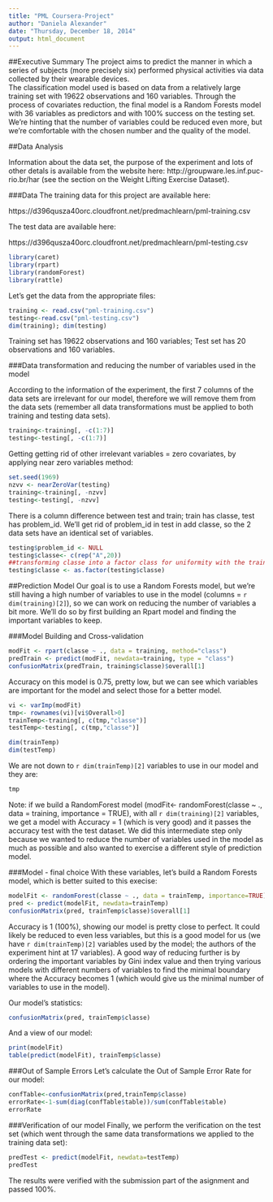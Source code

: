 ```yaml
---
title: "PML Coursera-Project"
author: "Daniela Alexander"
date: "Thursday, December 18, 2014"
output: html_document
---
```

##Executive Summary
The project aims to predict the manner in which a series of subjects (more precisely six) performed physical activities via data collected by their wearable devices.  
The classification model used is based on data from a relatively large training set with 19622 observations and 160 variables. Through the process of covariates reduction, the final model is a Random Forests model with 36 variables as predictors and with 100% success on the testing set. We're hinting that the number of variables could be reduced even more, but we're comfortable with the chosen number and the quality of the model.

##Data Analysis

Information about the data set, the purpose of the experiment and lots of other detals is available from the website here: http://groupware.les.inf.puc-rio.br/har (see the section on the Weight Lifting Exercise Dataset). 

###Data 
The training data for this project are available here: 

https://d396qusza40orc.cloudfront.net/predmachlearn/pml-training.csv

The test data are available here: 

https://d396qusza40orc.cloudfront.net/predmachlearn/pml-testing.csv


```r
library(caret)
library(rpart)
library(randomForest)
library(rattle)
```
Let's get the data from the appropriate files:
```r
training <- read.csv("pml-training.csv")
testing<-read.csv("pml-testing.csv")
dim(training); dim(testing)
```
Training set has 19622 observations and 160 variables; Test set has 20 observations and 160 variables.
 
###Data transformation and reducing the number of variables used in the model

According to the information of the experiment, the first 7 columns of the data sets are irrelevant for our model, therefore we will remove them from the data sets (remember all data transformations must be applied to both training and testing data sets).
```r
training<-training[, -c(1:7)]
testing<-testing[, -c(1:7)]
```

Getting getting rid of other irrelevant variables = zero covariates, by applying near zero variables method:
```r
set.seed(1969)
nzvv <- nearZeroVar(testing)
training<-training[, -nzvv]
testing<-testing[, -nzvv]
```

There is a column difference between test and train; train has classe, test has problem\_id. We'll get rid of problem_id in test in add classe, so the 2 data sets have an identical set of variables.
```r
testing$problem_id <- NULL
testing$classe<- c(rep("A",20))
##transforming classe into a factor class for uniformity with the training set
testing$classe <- as.factor(testing$classe)
```


##Prediction Model
Our goal is to use a Random Forests model, but we're still having a high number of variables to use in the model (columns = `r dim(training)[2]`), so we can work on reducing the number of variables a bit more. We'll do so by first building an Rpart model and finding the important variables to keep.

###Model Building and Cross-validation

```r
modFit <- rpart(classe ~ ., data = training, method="class")
predTrain <- predict(modFit, newdata=training, type = "class")
confusionMatrix(predTrain, training$classe)$overall[1]
```

Accuracy on this model is 0.75, pretty low, but we can see which variables are important for the model and select those for a better model.
```r
vi <- varImp(modFit)
tmp<- rownames(vi)[vi$Overall>0]
trainTemp<-training[, c(tmp,"classe")]
testTemp<-testing[, c(tmp,"classe")]

dim(trainTemp)
dim(testTemp)
```
We are not down to `r dim(trainTemp)[2]` variables to use in our model and they are:
```r
tmp
```

Note: if we build a RandomForest model (modFit<- randomForest(classe ~ ., data = training, importance = TRUE), with all `r dim(training)[2]` variables, we get a model with Accuracy = 1 (which is very good) and it passes the accuracy test with the test dataset. We did this intermediate step only because we wanted to reduce the number of variables used in the model as much as possible and also wanted to exercise a different style of prediction model.


###Model - final choice
With these variables, let's build a Random Forests model, which is better suited to this execise:
```r
modelFit <- randomForest(classe ~ ., data = trainTemp, importance=TRUE)
pred <- predict(modelFit, newdata=trainTemp)
confusionMatrix(pred, trainTemp$classe)$overall[1]
```
Accuracy is 1 (100%), showing our model is pretty close to perfect. It could likely be reduced to even less variables, but this is a good model for us (we have `r dim(trainTemp)[2]` variables used by the model; the authors of the experiment hint at 17 variables). A good way of reducing further is by ordering the important variables by Gini index value and then trying various models with different numbers of variables to find the minimal boundary where the Accuracy becomes 1 (which would give us the minimal number of variables to use in the model).

Our model's statistics:
```r
confusionMatrix(pred, trainTemp$classe)
```

And a view of our model:
```r
print(modelFit)
table(predict(modelFit), trainTemp$classe)
```

###Out of Sample Errors
Let's calculate the Out of Sample Error Rate for our model:
```r
confTable<-confusionMatrix(pred,trainTemp$classe)
errorRate<-1-sum(diag(confTable$table))/sum(confTable$table)
errorRate
```

###Verification of our model
Finally, we perform the verification on the test set (which went through the same data transformations we applied to the training data set):
```r
predTest <- predict(modelFit, newdata=testTemp)
predTest
```
The results were verified with the submission part of the asignment and passed 100%.


